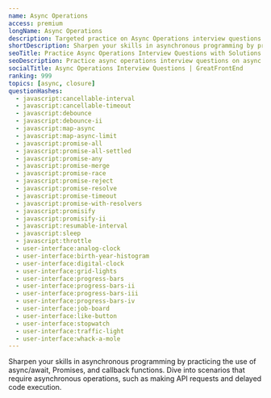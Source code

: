 ```yaml
---
name: Async Operations
access: premium
longName: Async Operations
description: Targeted practice on Async Operations interview questions
shortDescription: Sharpen your skills in asynchronous programming by practicing the use of async/await, Promises, and callback functions.
seoTitle: Practice Async Operations Interview Questions with Solutions
seoDescription: Practice async operations interview questions on async / await, Promises, and callbacks. Code in-browser with quality solutions and tests from ex-interviewers.
socialTitle: Async Operations Interview Questions | GreatFrontEnd
ranking: 999
topics: [async, closure]
questionHashes:
  - javascript:cancellable-interval
  - javascript:cancellable-timeout
  - javascript:debounce
  - javascript:debounce-ii
  - javascript:map-async
  - javascript:map-async-limit
  - javascript:promise-all
  - javascript:promise-all-settled
  - javascript:promise-any
  - javascript:promise-merge
  - javascript:promise-race
  - javascript:promise-reject
  - javascript:promise-resolve
  - javascript:promise-timeout
  - javascript:promise-with-resolvers
  - javascript:promisify
  - javascript:promisify-ii
  - javascript:resumable-interval
  - javascript:sleep
  - javascript:throttle
  - user-interface:analog-clock
  - user-interface:birth-year-histogram
  - user-interface:digital-clock
  - user-interface:grid-lights
  - user-interface:progress-bars
  - user-interface:progress-bars-ii
  - user-interface:progress-bars-iii
  - user-interface:progress-bars-iv
  - user-interface:job-board
  - user-interface:like-button
  - user-interface:stopwatch
  - user-interface:traffic-light
  - user-interface:whack-a-mole
---
```


Sharpen your skills in asynchronous programming by practicing the use of async/await, Promises, and callback functions. Dive into scenarios that require asynchronous operations, such as making API requests and delayed code execution.
